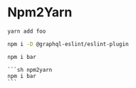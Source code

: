 # Npm2Yarn


```sh filename="without npm2yarn metadata"
yarn add foo
```

```sh npm2yarn
npm i -D @graphql-eslint/eslint-plugin
```

```sh npm2yarn filename="Terminal"
npm i bar
```

````mdx filename="Markdown" /npm2yarn/
```sh npm2yarn
npm i bar
```
````
